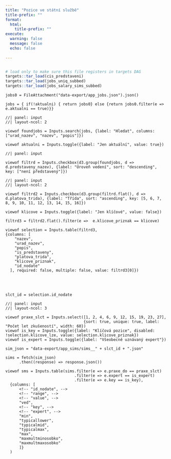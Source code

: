 ```yaml
---
title: "Pozice ve státní službě"
title-prefix: ""
format: 
  html:
    title-prefix: ""
execute: 
  warning: false
  message: false
  echo: false
  
---
```


```r
```

```r
# load only to make sure this file registers in targets DAG
targets::tar_load(cis_predstaveni)
targets::tar_load(jobs_uniq_subbed)
targets::tar_load(jobs_salary_sims_subbed)
```

```ojs
jobs0 = FileAttachment("data-export/app_jobs.json").json()
```

```ojs
jobs = { if(!aktualni) { return jobs0} else {return jobs0.filter(e => e.aktualni == true)}}
```

```ojs
//| panel: input
//| layout-ncol: 2

viewof foundjobs = Inputs.search(jobs, {label: "Hledat", columns: ["urad_nazev", "nazev", "popis"]})

viewof aktualni = Inputs.toggle({label: "Jen aktuální", value: true})

```


```ojs
//| panel: input

viewof filtrd = Inputs.checkbox(d3.group(foundjobs, d => d.predstaveny_nazev), {label: "Úroveň vedení", sort: "descending", key: ["není představený"]})
```

```ojs
//| panel: input
//| layout-ncol: 2

viewof filtrd2 = Inputs.checkbox(d3.group(filtrd.flat(), d => d.platova_trida), {label: "Třída", sort: "ascending", key: [5, 6, 7, 8, 9, 10, 11, 12, 13, 14, 15, 16]})

viewof klicove = Inputs.toggle({label: "Jen klíčové", value: false})
```

```ojs
filtrd3 = filtrd2.flat().filter(e =>  e.klicove_priznak == klicove)
```


```ojs

viewof selection = Inputs.table(filtrd3, 
{columns: [
    "nazev",
    "urad_nazev",
    "popis",
    "is_predstaveny",
    "platova_trida",
    "klicove_priznak",
    "id_nodate"
  ], required: false, multiple: false, value: filtrd3[0]})
```

<br />
<br />

```ojs
slct_id = selection.id_nodate
```


```ojs
//| panel: input
//| layout-ncol: 3
 
viewof praxe_slct = Inputs.select([1, 2, 4, 6, 9, 12, 15, 19, 23, 27], 
                                  {sort: true, unique: true, label: "Počet let zkušeností", width: 60})
viewof is_key = Inputs.toggle({label: "Klíčová pozice", disabled: !selection.klicove_lze, value: selection.klicove_priznak})
viewof is_expert = Inputs.toggle({label: "Všeobecně uznávaný expert"})
```

```ojs
sim_json = "data-export/app_sims/sims__" + slct_id + ".json"
```

```ojs
sims = fetch(sim_json)
      .then((response) => response.json())
```


```ojs
viewof sms = Inputs.table(sims.filter(e => e.praxe_do == praxe_slct)
                              .filter(e => e.expert == is_expert)
                              .filter(e => e.key == is_key),
  {columns: [
      <!-- "id_nodate", -->
      <!-- "range", -->
      <!-- "value", -->
      "ved",
      <!-- "key", -->
      <!-- "expert", -->
      "min", 
      "typicallower",
      "typicalmid",
      "typicalmax",
      "max",
      "maxmultminosobko",
      "maxmultmaxosobko"
      ]}
  )
```


